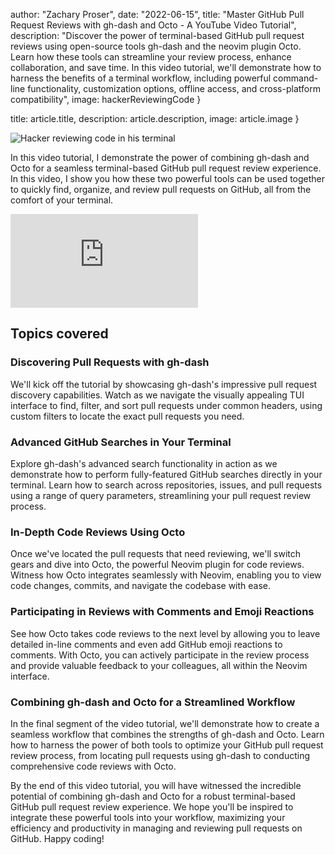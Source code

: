


  author: "Zachary Proser",
  date: "2022-06-15",
  title: "Master GitHub Pull Request Reviews with gh-dash and Octo - A YouTube Video Tutorial",
  description: "Discover the power of terminal-based GitHub pull request reviews using open-source tools gh-dash and the neovim plugin Octo. Learn how these tools can streamline your review process, enhance collaboration, and save time. In this video tutorial, we'll demonstrate how to harness the benefits of a terminal workflow, including powerful command-line functionality, customization options, offline access, and cross-platform compatibility", 
  image: hackerReviewingCode
}

  title: article.title,
  description: article.description,
  image: article.image
}


<Image src={hackerReviewingCode2} alt="Hacker reviewing code in his terminal" />

In this video tutorial, I demonstrate the power of combining gh-dash and Octo for a seamless terminal-based GitHub pull request review experience. In this video, I show you how these two powerful tools can be used together to quickly find, organize, and review pull requests on GitHub, all from the comfort of your terminal.

<iframe 
  class="youtube-video"
  src="https://www.youtube.com/embed/0VbWVNWeo7M" 
  title="Master GitHub Pull Request Reviews with gh-dash and Octo - A YouTube Video Tutoria" 
  frameborder="0" 
  allow="fullscreen;">
</iframe>

## Topics covered

### Discovering Pull Requests with gh-dash

We'll kick off the tutorial by showcasing gh-dash's impressive pull request discovery capabilities. Watch as we navigate the visually appealing TUI interface to find, filter, and sort pull requests under common headers, using custom filters to locate the exact pull requests you need.

### Advanced GitHub Searches in Your Terminal

Explore gh-dash's advanced search functionality in action as we demonstrate how to perform fully-featured GitHub searches directly in your terminal. Learn how to search across repositories, issues, and pull requests using a range of query parameters, streamlining your pull request review process.

### In-Depth Code Reviews Using Octo

Once we've located the pull requests that need reviewing, we'll switch gears and dive into Octo, the powerful Neovim plugin for code reviews. Witness how Octo integrates seamlessly with Neovim, enabling you to view code changes, commits, and navigate the codebase with ease.

### Participating in Reviews with Comments and Emoji Reactions

See how Octo takes code reviews to the next level by allowing you to leave detailed in-line comments and even add GitHub emoji reactions to comments. With Octo, you can actively participate in the review process and provide valuable feedback to your colleagues, all within the Neovim interface.

### Combining gh-dash and Octo for a Streamlined Workflow

In the final segment of the video tutorial, we'll demonstrate how to create a seamless workflow that combines the strengths of gh-dash and Octo. Learn how to harness the power of both tools to optimize your GitHub pull request review process, from locating pull requests using gh-dash to conducting comprehensive code reviews with Octo.

By the end of this video tutorial, you will have witnessed the incredible potential of combining gh-dash and Octo for a robust terminal-based GitHub pull request review experience. We hope you'll be inspired to integrate these powerful tools into your workflow, maximizing your efficiency and productivity in managing and reviewing pull requests on GitHub. Happy coding!
